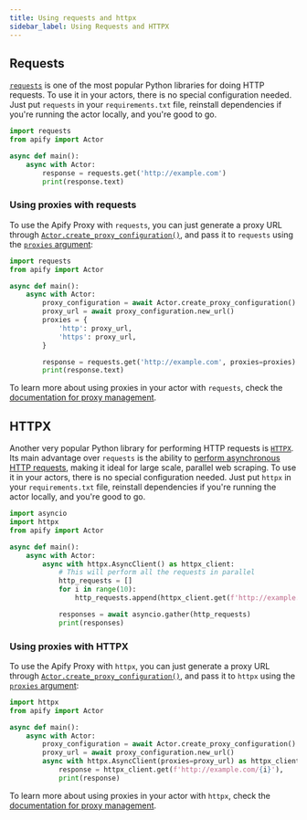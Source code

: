 ```yaml
---
title: Using requests and httpx
sidebar_label: Using Requests and HTTPX
---
```


<!-- TODO: link the correct template -->

## Requests

[`requests`](https://requests.readthedocs.io) is one of the most popular Python libraries for doing HTTP requests.
To use it in your actors, there is no special configuration needed.
Just put `requests` in your `requirements.txt` file, reinstall dependencies if you're running the actor locally,
and you're good to go.

```python title="src/main.py"
import requests
from apify import Actor

async def main():
    async with Actor:
        response = requests.get('http://example.com')
        print(response.text)
```

### Using proxies with requests

To use the Apify Proxy with `requests`,
you can just generate a proxy URL through [`Actor.create_proxy_configuration()`](../../reference/class/Actor#create_proxy_configuration),
and pass it to `requests` using the [`proxies` argument](https://requests.readthedocs.io/en/latest/user/advanced/#proxies):

```python title="src/main.py"
import requests
from apify import Actor

async def main():
    async with Actor:
        proxy_configuration = await Actor.create_proxy_configuration()
        proxy_url = await proxy_configuration.new_url()
        proxies = {
            'http': proxy_url,
            'https': proxy_url,
        }

        response = requests.get('http://example.com', proxies=proxies)
        print(response.text)
```

To learn more about using proxies in your actor with `requests`, check the [documentation for proxy management](../concepts/proxy-management).

## HTTPX

Another very popular Python library for performing HTTP requests is [`HTTPX`](https://www.python-httpx.org/).
Its main advantage over `requests` is the ability to [perform asynchronous HTTP requests](https://www.python-httpx.org/async/),
making it ideal for large scale, parallel web scraping.
To use it in your actors, there is no special configuration needed.
Just put `httpx` in your `requirements.txt` file, reinstall dependencies if you're running the actor locally,
and you're good to go.

```python title="src/main.py"
import asyncio
import httpx
from apify import Actor

async def main():
    async with Actor:
        async with httpx.AsyncClient() as httpx_client:
            # This will perform all the requests in parallel
            http_requests = []
            for i in range(10):
                http_requests.append(httpx_client.get(f'http://example.com/{i}'))

            responses = await asyncio.gather(http_requests)
            print(responses)
```

### Using proxies with HTTPX

To use the Apify Proxy with `httpx`,
you can just generate a proxy URL through [`Actor.create_proxy_configuration()`](../../reference/class/Actor#create_proxy_configuration),
and pass it to `httpx` using the [`proxies` argument](https://requests.readthedocs.io/en/latest/user/advanced/#proxies):

```python title="src/main.py"
import httpx
from apify import Actor

async def main():
    async with Actor:
        proxy_configuration = await Actor.create_proxy_configuration()
        proxy_url = await proxy_configuration.new_url()
        async with httpx.AsyncClient(proxies=proxy_url) as httpx_client:
            response = httpx_client.get(f'http://example.com/{i}'),
            print(response)
```

To learn more about using proxies in your actor with `httpx`, check the [documentation for proxy management](../concepts/proxy-management).
